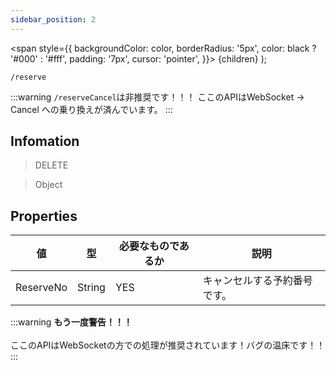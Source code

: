 ```yaml
---
sidebar_position: 2
---
```


  <span
    style={{
      backgroundColor: color,
      borderRadius: '5px',
      color: black ? '#000' : '#fff',
      padding: '7px',
      cursor: 'pointer',
    }}>
    {children}
  </span>
);

```
/reserve
```

:::warning
`/reserveCancel`は非推奨です！！！
ここのAPIはWebSocket -> Cancel への乗り換えが済んでいます。
:::

## Infomation

> <Highlight color="#ff00ff"> DELETE </Highlight>

> <Highlight color="#c1c10f"> Object </Highlight>

## Properties

| 値 | 型 | 必要なものであるか | 説明 |
| --- | --- | --- | --- |
| ReserveNo | String | YES | キャンセルする予約番号です。 |

:::warning
**もう一度警告！！！**<br></br>
ここのAPIはWebSocketの方での処理が推奨されています！バグの温床です！！
:::